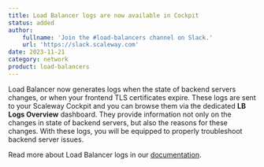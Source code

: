 ```yaml
---
title: Load Balancer logs are now available in Cockpit
status: added
author:
    fullname: 'Join the #load-balancers channel on Slack.'
    url: 'https://slack.scaleway.com'
date: 2023-11-21
category: network
product: load-balancers
---
```


Load Balancer now generates logs when the state of backend servers changes, or when your frontend TLS certificates expire. These logs are sent to your Scaleway Cockpit and you can browse them via the dedicated **LB Logs Overview** dashboard. They provide information not only on the changes in state of backend servers, but also the reasons for these changes. With these logs, you will be equipped to properly troubleshoot backend server issues.
    
Read more about Load Balancer logs in our [documentation](https://www.scaleway.com/en/docs/network/load-balancer/how-to/monitor-lb-cockpit/#how-to-view-and-understand-your-load-balancer-logs/).


